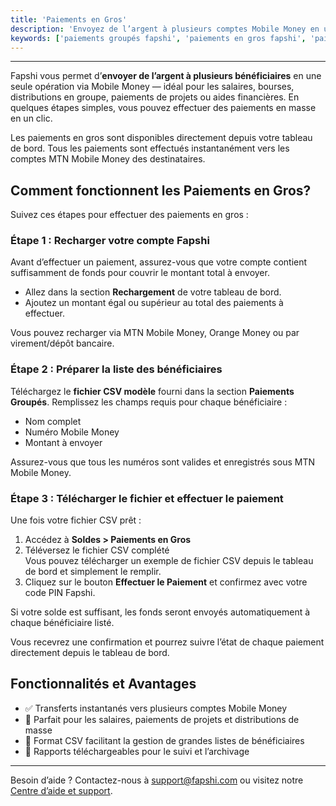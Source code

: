 ---
title: 'Paiements en Gros'
description: 'Envoyez de l’argent à plusieurs comptes Mobile Money en un seul clic grâce aux Paiements en Gros de Fapshi.'
keywords: ['paiements groupés fapshi', 'paiements en gros fapshi', 'paiements en masse fapshi', 'envoyer de l’argent en masse', 'paiements multiples mobile money', 'distribution de fonds', 'automatisation des paiements mobile money']
---

---

Fapshi vous permet d’**envoyer de l’argent à plusieurs bénéficiaires** en une seule opération via Mobile Money — idéal pour les salaires, bourses, distributions en groupe, paiements de projets ou aides financières. En quelques étapes simples, vous pouvez effectuer des paiements en masse en un clic.

<Tip>Les paiements en gros sont disponibles directement depuis votre tableau de bord. Tous les paiements sont effectués instantanément vers les comptes MTN Mobile Money des destinataires.</Tip>

## Comment fonctionnent les Paiements en Gros?

Suivez ces étapes pour effectuer des paiements en gros :

### Étape 1 : Recharger votre compte Fapshi

Avant d’effectuer un paiement, assurez-vous que votre compte contient suffisamment de fonds pour couvrir le montant total à envoyer.

- Allez dans la section **Rechargement** de votre tableau de bord.
- Ajoutez un montant égal ou supérieur au total des paiements à effectuer.

<Note>Vous pouvez recharger via MTN Mobile Money, Orange Money ou par virement/dépôt bancaire.</Note>

### Étape 2 : Préparer la liste des bénéficiaires

Téléchargez le **fichier CSV modèle** fourni dans la section **Paiements Groupés**. Remplissez les champs requis pour chaque bénéficiaire :

- Nom complet  
- Numéro Mobile Money  
- Montant à envoyer

<Warning>Assurez-vous que tous les numéros sont valides et enregistrés sous MTN Mobile Money.</Warning>

### Étape 3 : Télécharger le fichier et effectuer le paiement

Une fois votre fichier CSV prêt :

1. Accédez à **Soldes > Paiements en Gros**
2. Téléversez le fichier CSV complété  
<Info>Vous pouvez télécharger un exemple de fichier CSV depuis le tableau de bord et simplement le remplir.</Info>
3. Cliquez sur le bouton **Effectuer le Paiement** et confirmez avec votre code PIN Fapshi.

Si votre solde est suffisant, les fonds seront envoyés automatiquement à chaque bénéficiaire listé.

<Info>Vous recevrez une confirmation et pourrez suivre l’état de chaque paiement directement depuis le tableau de bord.</Info>

## Fonctionnalités et Avantages

- ✅ Transferts instantanés vers plusieurs comptes Mobile Money
- 💼 Parfait pour les salaires, paiements de projets et distributions de masse
- 🧾 Format CSV facilitant la gestion de grandes listes de bénéficiaires
- 📄 Rapports téléchargeables pour le suivi et l’archivage

---

Besoin d’aide ? Contactez-nous à [support@fapshi.com](mailto:support@fapshi.com) ou visitez notre [Centre d’aide et support](https://fapshi.com/fr/aide-et-support).
